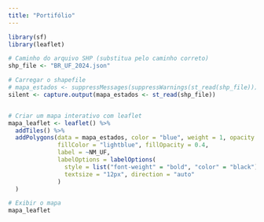 ---
title: "Portifólio"
---

```{r echo=FALSE, warning=FALSE, message=FALSE, error=FALSE}
library(sf)
library(leaflet)

# Caminho do arquivo SHP (substitua pelo caminho correto)
shp_file <- "BR_UF_2024.json"

# Carregar o shapefile
# mapa_estados <- suppressMessages(suppressWarnings(st_read(shp_file)))
silent <- capture.output(mapa_estados <- st_read(shp_file))


# Criar um mapa interativo com leaflet
mapa_leaflet <- leaflet() %>%
  addTiles() %>%
  addPolygons(data = mapa_estados, color = "blue", weight = 1, opacity = 0.5,
              fillColor = "lightblue", fillOpacity = 0.4,
              label = ~NM_UF,
              labelOptions = labelOptions(
                style = list("font-weight" = "bold", "color" = "black"),
                textsize = "12px", direction = "auto"
              )
  )

# Exibir o mapa
mapa_leaflet

```
